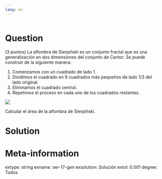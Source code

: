 ```yaml
---
lang: es
---
```


```r
```

Question
========
(3 puntos) La alfombra de Sierpiński es un conjunto fractal que es una generalización en dos dimensiones del conjunto de Cantor. Se puede construir de la siguiente manera: 

1.  Comenzamos con un cuadrado de lado 1. 
2.  Dividimos el cuadrado en 9 cuadrados más pequeños de lado 1/3 del lado original.
3.  Eliminamos el cuadrado central.
4.  Repetimos el proceso en cada uno de los cuadrados restantes.

![](/run/media/alf/datos/misrepositorios/docencia/repositorio-ejercicios/img/alfombra-sierpinski.png)

Calcular el área de la alfombra de Sierpiński.

Solution
========



Meta-information
================
extype: string
exname: ser-17-gen
exsolution: Solución
extol: 0.001
degree: Todos